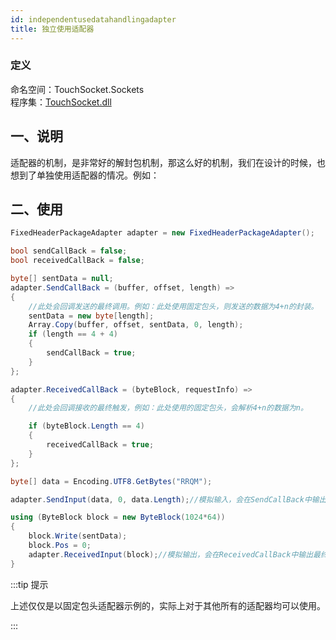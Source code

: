 ```yaml
---
id: independentusedatahandlingadapter
title: 独立使用适配器
---
```



### 定义

命名空间：TouchSocket.Sockets <br/>
程序集：[TouchSocket.dll](https://www.nuget.org/packages/TouchSocket)

## 一、说明

适配器的机制，是非常好的解封包机制，那这么好的机制，我们在设计的时候，也想到了单独使用适配器的情况。例如：

<BilibiliCard title="独立使用适配器" link="https://www.bilibili.com/cheese/play/ep1522800" isPro="true"/>

## 二、使用

```csharp showLineNumbers
FixedHeaderPackageAdapter adapter = new FixedHeaderPackageAdapter();

bool sendCallBack = false;
bool receivedCallBack = false;

byte[] sentData = null;
adapter.SendCallBack = (buffer, offset, length) =>
{
    //此处会回调发送的最终调用。例如：此处使用固定包头，则发送的数据为4+n的封装。
    sentData = new byte[length];
    Array.Copy(buffer, offset, sentData, 0, length);
    if (length == 4 + 4)
    {
        sendCallBack = true;
    }
};

adapter.ReceivedCallBack = (byteBlock, requestInfo) =>
{
    //此处会回调接收的最终触发，例如：此处使用的固定包头，会解析4+n的数据为n。

    if (byteBlock.Length == 4)
    {
        receivedCallBack = true;
    }
};

byte[] data = Encoding.UTF8.GetBytes("RRQM");

adapter.SendInput(data, 0, data.Length);//模拟输入，会在SendCallBack中输出最终要发送的数据。

using (ByteBlock block = new ByteBlock(1024*64))
{
    block.Write(sentData);
    block.Pos = 0;
    adapter.ReceivedInput(block);//模拟输出，会在ReceivedCallBack中输出最终收到的实际数据。
}
```

:::tip 提示

上述仅仅是以固定包头适配器示例的，实际上对于其他所有的适配器均可以使用。

:::  